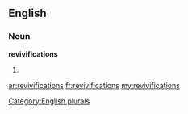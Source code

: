 ==English==

===Noun===
'''revivifications'''

# {{plural of|[[revivification]]}}

[[Category:English plurals]]

[[ar:revivifications]]
[[fr:revivifications]]
[[my:revivifications]]